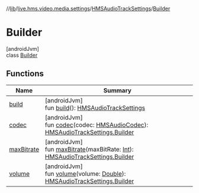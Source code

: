 //[lib](/api-reference/android/v2/home/content)/[live.hms.video.media.settings](../../index)/[HMSAudioTrackSettings](../index)/[Builder](index)

# Builder

[androidJvm]\
class [Builder](index)

## Functions

| Name                      | Summary                                                                                                                                                                         |
| ------------------------- | ------------------------------------------------------------------------------------------------------------------------------------------------------------------------------- |
| [build](build)            | [androidJvm]<br />fun [build](build)(): [HMSAudioTrackSettings](../index)                                                                                                       |
| [codec](codec)            | [androidJvm]<br />fun [codec](codec)(codec: [HMSAudioCodec](../../../live.hms.video.media.codec/-h-m-s-audio-codec/index)): [HMSAudioTrackSettings.Builder](index)              |
| [maxBitrate](max-bitrate) | [androidJvm]<br />fun [maxBitrate](max-bitrate)(maxBitRate: [Int](https://kotlinlang.org/api/latest/jvm/stdlib/kotlin/-int/index.html)): [HMSAudioTrackSettings.Builder](index) |
| [volume](volume)          | [androidJvm]<br />fun [volume](volume)(volume: [Double](https://kotlinlang.org/api/latest/jvm/stdlib/kotlin/-double/index.html)): [HMSAudioTrackSettings.Builder](index)        |
